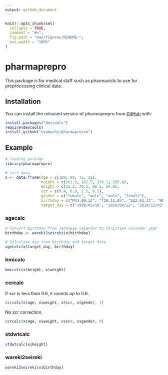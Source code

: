```yaml
---
output: github_document
---
```


<!-- README.md is generated from README.Rmd. Please edit that file -->

```r
knitr::opts_chunk$set(
  collapse = TRUE,
  comment = "#>",
  fig.path = "man/figures/README-",
  out.width = "100%"
)
```
# pharmaprepro

This package is for medical staff such as pharmacists to use for preprocessing clinical data.

## Installation

You can install the released version of pharmaprepro from [GitHub](https://github.com/nyubachi/pharmaprepro) with:

``` r
install.packages("devtools")
require(devtools)
install_github("nyubachi/pharmaprepro")
```

## Example

```r
# loading package
library(pharmaprepro)
```

```r
# test data
x <- data.frame(age = c(109, 98, 72, 25),
                height = c(161.5, 182.5, 170.1, 155.4),
                weight = c(55.2, 70.2, 60.5, 54.8),
                scr = c(0.4, 0.9, 1.1, 0.5),
                gender = c("female", "male", "male", "female"),
                birthday = c("M43.09.12", "T10.11.05", "S22.03.31", "H06.12.29"),
                target_day = c("1990/06/10", "2010/04/22", "2018/12/03", "2015/10/03"))
```

### agecalc

```r
# Convert birthday from Japanese calendar to Christian calendar year
birthday <- wareki2seireki(x$birthday)

# Calculate age from birthday and target date
agecalc(x$target_day, birthday)
```

### bmicalc

```r
bmicalc(x$height, x$weight)
```

### ccrcalc

If scr is less than 0.6, it rounds up to 0.6.
```r
ccrcalc(x$age, x$weight, x$scr, x$gender, 1)
```

No scr correction.
```r
ccrcalc(x$age, x$weight, x$scr, x$gender, 0)
```

### stdwtcalc

```r
stdwtcalc(x$height)
```

### wareki2seireki

```r
wareki2seireki(x$birthday)
```
